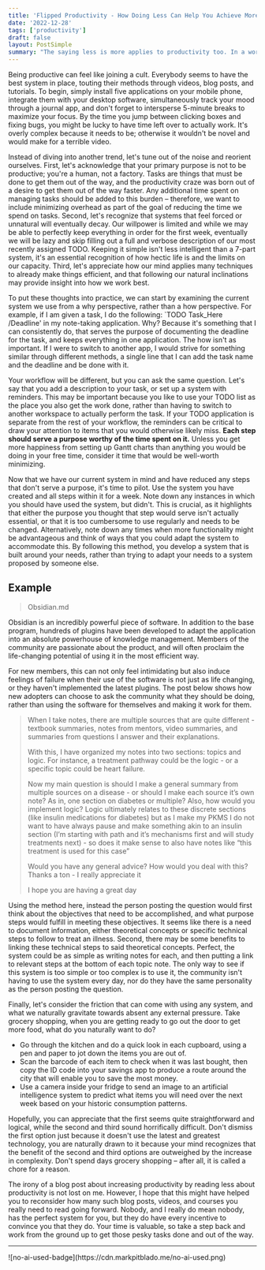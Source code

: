 ```yaml
---
title: 'Flipped Productivity - How Doing Less Can Help You Achieve More'
date: '2022-12-28'
tags: ['productivity']
draft: false
layout: PostSimple
summary: "The saying less is more applies to productivity too. In a world focused on telling us how we should do more, let's take a moment to find out how to do less."
---
```


Being productive can feel like joining a cult. Everybody seems to have the best system in place, touting their methods through videos, blog posts, and tutorials. To begin, simply install five applications on your mobile phone, integrate them with your desktop software, simultaneously track your mood through a journal app, and don't forget to intersperse 5-minute breaks to maximize your focus. By the time you jump between clicking boxes and fixing bugs, you might be lucky to have time left over to actually work. It's overly complex because it needs to be; otherwise it wouldn't be novel and would make for a terrible video.

Instead of diving into another trend, let's tune out of the noise and reorient ourselves. First, let's acknowledge that your primary purpose is not to be productive; you're a human, not a factory. Tasks are things that must be done to get them out of the way, and the productivity craze was born out of a desire to get them out of the way faster. Any additional time spent on managing tasks should be added to this burden – therefore, we want to include minimizing overhead as part of the goal of reducing the time we spend on tasks. Second, let's recognize that systems that feel forced or unnatural will eventually decay. Our willpower is limited and while we may be able to perfectly keep everything in order for the first week, eventually we will be lazy and skip filling out a full and verbose description of our most recently assigned TODO. Keeping it simple isn't less intelligent than a 7-part system, it's an essential recognition of how hectic life is and the limits on our capacity. Third, let's appreciate how our mind applies many techniques to already make things efficient, and that following our natural inclinations may provide insight into how we work best.

To put these thoughts into practice, we can start by examining the current system we use from a why perspective, rather than a how perspective. For example, if I am given a task, I do the following: `TODO Task_Here /Deadline' in my note-taking application. Why? Because it's something that I can consistently do, that serves the purpose of documenting the deadline for the task, and keeps everything in one application. The how isn't as important. If I were to switch to another app, I would strive for something similar through different methods, a single line that I can add the task name and the deadline and be done with it.

Your workflow will be different, but you can ask the same question. Let's say that you add a description to your task, or set up a system with reminders. This may be important because you like to use your TODO list as the place you also get the work done, rather than having to switch to another workspace to actually perform the task. If your TODO application is separate from the rest of your workflow, the reminders can be critical to draw your attention to items that you would otherwise likely miss. **Each step should serve a purpose worthy of the time spent on it.** Unless you get more happiness from setting up Gantt charts than anything you would be doing in your free time, consider it time that would be well-worth minimizing.

Now that we have our current system in mind and have reduced any steps that don't serve a purpose, it's time to pilot. Use the system you have created and all steps within it for a week. Note down any instances in which you should have used the system, but didn't. This is crucial, as it highlights that either the purpose you thought that step would serve isn't actually essential, or that it is too cumbersome to use regularly and needs to be changed. Alternatively, note down any times when more functionality might be advantageous and think of ways that you could adapt the system to accommodate this. By following this method, you develop a system that is built around your needs, rather than trying to adapt your needs to a system proposed by someone else.

## Example

> Obsidian.md

Obsidian is an incredibly powerful piece of software. In addition to the base program, hundreds of plugins have been developed to adapt the application into an absolute powerhouse of knowledge management. Members of the community are passionate about the product, and will often proclaim the life-changing potential of using it in the most efficient way.

For new members, this can not only feel intimidating but also induce feelings of failure when their use of the software is not just as life changing, or they haven't implemented the latest plugins. The post below shows how new adopters can choose to ask the community what they should be doing, rather than using the software for themselves and making it work for them.

<blockquote>
When I take notes, there are multiple sources that are quite different - textbook summaries, notes from mentors, video summaries, and summaries from questions I answer and their explanations.

With this, I have organized my notes into two sections: topics and logic. For instance, a treatment pathway could be the logic - or a specific topic could be heart failure.

Now my main question is should I make a general summary from multiple sources on a disease - or should I make each source it’s own note? As in, one section on diabetes or multiple? Also, how would you implement logic? Logic ultimately relates to these discrete sections (like insulin medications for diabetes) but as I make my PKMS I do not want to have always pause and make something akin to an insulin section (I’m starting with path and it’s mechanisms first and will study treatments next) - so does it make sense to also have notes like “this treatment is used for this case”

Would you have any general advice? How would you deal with this? Thanks a ton - I really appreciate it

I hope you are having a great day

</blockquote>

Using the method here, instead the person posting the question would first think about the objectives that need to be accomplished, and what purpose steps would fulfill in meeting these objectives. It seems like there is a need to document information, either theoretical concepts or specific technical steps to follow to treat an illness. Second, there may be some benefits to linking these technical steps to said theoretical concepts. Perfect, the system could be as simple as writing notes for each, and then putting a link to relevant steps at the bottom of each topic note. The only way to see if this system is too simple or too complex is to use it, the community isn't having to use the system every day, nor do they have the same personality as the person posting the question.

Finally, let's consider the friction that can come with using any system, and what we naturally gravitate towards absent any external pressure. Take grocery shopping, when you are getting ready to go out the door to get more food, what do you naturally want to do?

- Go through the kitchen and do a quick look in each cupboard, using a pen and paper to jot down the items you are out of.
- Scan the barcode of each item to check when it was last bought, then copy the ID code into your savings app to produce a route around the city that will enable you to save the most money.
- Use a camera inside your fridge to send an image to an artificial intelligence system to predict what items you will need over the next week based on your historic consumption patterns.

Hopefully, you can appreciate that the first seems quite straightforward and logical, while the second and third sound horrifically difficult. Don't dismiss the first option just because it doesn't use the latest and greatest technology, you are naturally drawn to it because your mind recognizes that the benefit of the second and third options are outweighed by the increase in complexity. Don't spend days grocery shopping – after all, it is called a chore for a reason.

The irony of a blog post about increasing productivity by reading less about productivity is not lost on me. However, I hope that this might have helped you to reconsider how many such blog posts, videos, and courses you really need to read going forward. Nobody, and I really do mean nobody, has the perfect system for you, but they do have every incentive to convince you that they do. Your time is valuable, so take a step back and work from the ground up to get those pesky tasks done and out of the way.

<hr/>

<div className="w-32">
![no-ai-used-badge](https://cdn.markpitblado.me/no-ai-used.png)
</div>
